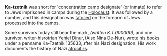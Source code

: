 '''Ka-tzetnik''' was short for 'concentration camp designate' (or inmate) to refer to Jews imprisoned in camps during the [[Holocaust]]. It was followed by a number, and this designation was [[tattoo|tatooed]] on the forearm of Jews processed into the camps.

Some survivors today still bear the mark, ''(written K.T.000000)'', and one survivor, writer-hisrotrian [[Yehiel Dinur]], (Also Nina De-Nur), wrote his books under a penname Ka-Tzetnik 135633, after his Nazi designation. His work documents the history of Nazi [[atrocities]].